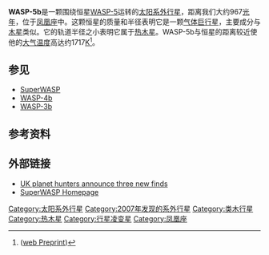 {{Planetbox begin 
| name = WASP-5b
}}
{{Planetbox image
| image = Exoplanet Comparison WASP-5 b.png
| caption = WASP-5b与木星的大小比较
}}

{{Planetbox star 
| star = [[WASP-5|WASP-5]]
| constell = [[凤凰座|凤凰座]]
| RA = {{RA|23|57|24}}
| DEC = {{DEC|−41|16|38}}
| app_mag = 12.26
| dist_ly = 967
| dist_pc = 297
| class = G4V
}} 
{{Planetbox orbit 
| semimajor = 0.02729 ± 0.00056
| period = 1.6284246 ± 1.3e-6
| eccentricity = 0
| inclination = 85.8 ± 1.1
| t_transit = 2454375.62494 ± 0.00024
}}
{{Planetbox character 
| mass =  1.637 ± 0.082
| radius = 1.171 ± 0.057
| density = 1352
| gravity = 29.6 ± 2.8
| gravity_earth = 3.02
| temperature = 1732 ± 80
}} 
{{Planetbox discovery 
| discovery_date = 2007年10月31日
| discoverers = 安德森等人（[[SuperWASP|SuperWASP]]）
| discovery_site = [[南非天文台|南非天文台]]
| discovery_method = 凌日法
| discovery_status=已出版
}}
{{Planetbox reference
| star = WASP-5
| planet = b
}}
{{Planetbox end}}



'''WASP-5b'''是一颗围绕恒星[[WASP-5|WASP-5]]运转的[[太阳系外行星|太阳系外行星]]，距离我们大约967[[光年|光年]]，位于[[凤凰座|凤凰座]]中。这颗恒星的质量和半径表明它是一颗[[气体巨行星|气体巨行星]]，主要成分与[[木星|木星]]类似。它的轨道半径之小表明它属于[[热木星|热木星]]。WASP-5b与恒星的距离较近使他的[[大气温度|大气温度]]高达约1717[[开尔文|K]]<ref name="disc">{{cite journal | url=http://www3.interscience.wiley.com/journal/120090011/abstract | author=Anderson ''et al.'' | title=WASP-5b: a dense, very hot Jupiter transiting a 12th-mag Southern-hemisphere star | journal=[[Monthly_Notices_of_the_Royal_Astronomical_Society|Monthly Notices of the Royal Astronomical Society]]: Letters | volume=387 | year=2008 | pages=L4–L7 | doi=10.1111/j.1745-3933.2008.00465.x | last2=Gillon | first2=M. | last3=Hellier | first3=C. | last4=Maxted | first4=P. F. L. | last5=Pepe | first5=F. | last6=Queloz | first6=D. | last7=Wilson | first7=D. M. | last8=Collier Cameron | first8=A. | last9=Smalley | first9=B. | bibcode=2008MNRAS.387L...4A | access-date=2012-02-17 | archive-url=https://web.archive.org/web/20100709092328/http://www3.interscience.wiley.com/journal/120090011/abstract | archive-date=2010-07-09 | dead-url=yes }} ([http://xxx.lanl.gov/abs/0801.1685 web Preprint])</ref>。

==参见==
* [[SuperWASP|SuperWASP]]
* [[WASP-4b|WASP-4b]]
* [[WASP-3b|WASP-3b]]

==参考资料==
{{reflist}}

==外部链接==
{{commonscat-inline|WASP-5 b|WASP-5b}}
* [http://www.superwasp.org/press_release2/WASP2007_national_pressV5.pdf UK planet hunters announce three new finds]{{Wayback|url=http://www.superwasp.org/press_release2/WASP2007_national_pressV5.pdf |date=20100612233157 }}
* [http://www.superwasp.org SuperWASP Homepage]{{Wayback|url=http://www.superwasp.org/ |date=20110131025228 }}

{{Sky|23|57|24|-|41|16|38|967}}

[[Category:太阳系外行星|Category:太阳系外行星]]
[[Category:2007年发现的系外行星|Category:2007年发现的系外行星]]
[[Category:类木行星|Category:类木行星]]
[[Category:热木星|Category:热木星]]
[[Category:行星凌变星|Category:行星凌变星]]
[[Category:凤凰座|Category:凤凰座]]